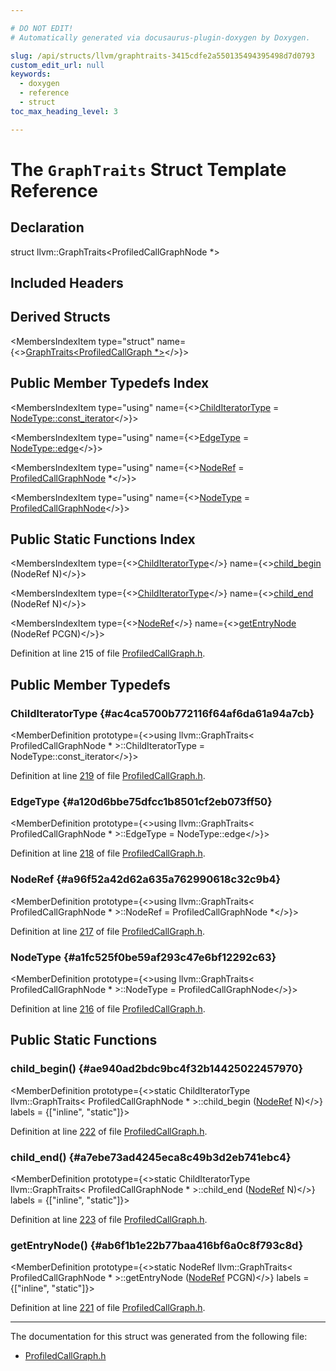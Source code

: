 ```yaml
---

# DO NOT EDIT!
# Automatically generated via docusaurus-plugin-doxygen by Doxygen.

slug: /api/structs/llvm/graphtraits-3415cdfe2a550135494395498d7d0793
custom_edit_url: null
keywords:
  - doxygen
  - reference
  - struct
toc_max_heading_level: 3

---
```





# The `GraphTraits` Struct Template Reference

<DoxygenPage pluginConfig={pluginConfig}>



## Declaration

<CodeBlock>struct llvm::GraphTraits&lt;ProfiledCallGraphNode &#42;&gt;</CodeBlock>

## Included Headers

<IncludesList>
<IncludesListItem
  filePath="llvm/Transforms/IPO/ProfiledCallGraph.h"
  permalink="/docs/api/files/include/include/llvm/include/llvm/transforms/include/llvm/transforms/ipo/profiledcallgraph-h"
  isLocal="true" />
</IncludesList>

## Derived Structs

<MembersIndex>

<MembersIndexItem
  type="struct"
  name={<><a href="/docs/api/structs/llvm/graphtraits-f1a5a865e618ee33971da5868fe61069">GraphTraits&lt;ProfiledCallGraph &#42;&gt;</a></>}>
</MembersIndexItem>

</MembersIndex>

## Public Member Typedefs Index

<MembersIndex>

<MembersIndexItem
  type="using"
  name={<><a href="#ac4ca5700b772116f64af6da61a94a7cb">ChildIteratorType</a> = <a href="/docs/api/structs/llvm/sampleprof/profiledcallgraphnode/#aa592b4d1dc7f90b355b7aa3f51c24076">NodeType::const&#95;iterator</a></>}>
</MembersIndexItem>

<MembersIndexItem
  type="using"
  name={<><a href="#a120d6bbe75dfcc1b8501cf2eb073ff50">EdgeType</a> = <a href="/docs/api/structs/llvm/sampleprof/profiledcallgraphnode/#a0afd459a1b738db14c5bfb83b67bfb9b">NodeType::edge</a></>}>
</MembersIndexItem>

<MembersIndexItem
  type="using"
  name={<><a href="#a96f52a42d62a635a762990618c32c9b4">NodeRef</a> = <a href="/docs/api/structs/llvm/sampleprof/profiledcallgraphnode">ProfiledCallGraphNode</a> &#42;</>}>
</MembersIndexItem>

<MembersIndexItem
  type="using"
  name={<><a href="#a1fc525f0be59af293c47e6bf12292c63">NodeType</a> = <a href="/docs/api/structs/llvm/sampleprof/profiledcallgraphnode">ProfiledCallGraphNode</a></>}>
</MembersIndexItem>

</MembersIndex>

## Public Static Functions Index

<MembersIndex>

<MembersIndexItem
  type={<><a href="#ac4ca5700b772116f64af6da61a94a7cb">ChildIteratorType</a></>}
  name={<><a href="#ae940ad2bdc9bc4f32b14425022457970">child&#95;begin</a> (NodeRef N)</>}>
</MembersIndexItem>

<MembersIndexItem
  type={<><a href="#ac4ca5700b772116f64af6da61a94a7cb">ChildIteratorType</a></>}
  name={<><a href="#a7ebe73ad4245eca8c49b3d2eb741ebc4">child&#95;end</a> (NodeRef N)</>}>
</MembersIndexItem>

<MembersIndexItem
  type={<><a href="#a96f52a42d62a635a762990618c32c9b4">NodeRef</a></>}
  name={<><a href="#ab6f1b1e22b77baa416bf6a0c8f793c8d">getEntryNode</a> (NodeRef PCGN)</>}>
</MembersIndexItem>

</MembersIndex>


Definition at line 215 of file <a href="/docs/api/files/include/include/llvm/include/llvm/transforms/include/llvm/transforms/ipo/profiledcallgraph-h">ProfiledCallGraph.h</a>.

<SectionDefinition>

## Public Member Typedefs

### ChildIteratorType {#ac4ca5700b772116f64af6da61a94a7cb}

<MemberDefinition
  prototype={<>using llvm::GraphTraits&lt; ProfiledCallGraphNode &#42; &gt;::ChildIteratorType =  NodeType::const&#95;iterator</>}>

Definition at line <a href="/docs/api/files/include/include/llvm/include/llvm/transforms/include/llvm/transforms/ipo/profiledcallgraph-h/#l00219">219</a> of file <a href="/docs/api/files/include/include/llvm/include/llvm/transforms/include/llvm/transforms/ipo/profiledcallgraph-h">ProfiledCallGraph.h</a>.
</MemberDefinition>

### EdgeType {#a120d6bbe75dfcc1b8501cf2eb073ff50}

<MemberDefinition
  prototype={<>using llvm::GraphTraits&lt; ProfiledCallGraphNode &#42; &gt;::EdgeType =  NodeType::edge</>}>

Definition at line <a href="/docs/api/files/include/include/llvm/include/llvm/transforms/include/llvm/transforms/ipo/profiledcallgraph-h/#l00218">218</a> of file <a href="/docs/api/files/include/include/llvm/include/llvm/transforms/include/llvm/transforms/ipo/profiledcallgraph-h">ProfiledCallGraph.h</a>.
</MemberDefinition>

### NodeRef {#a96f52a42d62a635a762990618c32c9b4}

<MemberDefinition
  prototype={<>using llvm::GraphTraits&lt; ProfiledCallGraphNode &#42; &gt;::NodeRef =  ProfiledCallGraphNode &#42;</>}>

Definition at line <a href="/docs/api/files/include/include/llvm/include/llvm/transforms/include/llvm/transforms/ipo/profiledcallgraph-h/#l00217">217</a> of file <a href="/docs/api/files/include/include/llvm/include/llvm/transforms/include/llvm/transforms/ipo/profiledcallgraph-h">ProfiledCallGraph.h</a>.
</MemberDefinition>

### NodeType {#a1fc525f0be59af293c47e6bf12292c63}

<MemberDefinition
  prototype={<>using llvm::GraphTraits&lt; ProfiledCallGraphNode &#42; &gt;::NodeType =  ProfiledCallGraphNode</>}>

Definition at line <a href="/docs/api/files/include/include/llvm/include/llvm/transforms/include/llvm/transforms/ipo/profiledcallgraph-h/#l00216">216</a> of file <a href="/docs/api/files/include/include/llvm/include/llvm/transforms/include/llvm/transforms/ipo/profiledcallgraph-h">ProfiledCallGraph.h</a>.
</MemberDefinition>

</SectionDefinition>

<SectionDefinition>

## Public Static Functions

### child&#95;begin() {#ae940ad2bdc9bc4f32b14425022457970}

<MemberDefinition
  prototype={<>static ChildIteratorType llvm::GraphTraits&lt; ProfiledCallGraphNode &#42; &gt;::child&#95;begin (<a href="#a96f52a42d62a635a762990618c32c9b4">NodeRef</a> N)</>}
  labels = {["inline", "static"]}>

Definition at line <a href="/docs/api/files/include/include/llvm/include/llvm/transforms/include/llvm/transforms/ipo/profiledcallgraph-h/#l00222">222</a> of file <a href="/docs/api/files/include/include/llvm/include/llvm/transforms/include/llvm/transforms/ipo/profiledcallgraph-h">ProfiledCallGraph.h</a>.
</MemberDefinition>

### child&#95;end() {#a7ebe73ad4245eca8c49b3d2eb741ebc4}

<MemberDefinition
  prototype={<>static ChildIteratorType llvm::GraphTraits&lt; ProfiledCallGraphNode &#42; &gt;::child&#95;end (<a href="#a96f52a42d62a635a762990618c32c9b4">NodeRef</a> N)</>}
  labels = {["inline", "static"]}>

Definition at line <a href="/docs/api/files/include/include/llvm/include/llvm/transforms/include/llvm/transforms/ipo/profiledcallgraph-h/#l00223">223</a> of file <a href="/docs/api/files/include/include/llvm/include/llvm/transforms/include/llvm/transforms/ipo/profiledcallgraph-h">ProfiledCallGraph.h</a>.
</MemberDefinition>

### getEntryNode() {#ab6f1b1e22b77baa416bf6a0c8f793c8d}

<MemberDefinition
  prototype={<>static NodeRef llvm::GraphTraits&lt; ProfiledCallGraphNode &#42; &gt;::getEntryNode (<a href="#a96f52a42d62a635a762990618c32c9b4">NodeRef</a> PCGN)</>}
  labels = {["inline", "static"]}>

Definition at line <a href="/docs/api/files/include/include/llvm/include/llvm/transforms/include/llvm/transforms/ipo/profiledcallgraph-h/#l00221">221</a> of file <a href="/docs/api/files/include/include/llvm/include/llvm/transforms/include/llvm/transforms/ipo/profiledcallgraph-h">ProfiledCallGraph.h</a>.
</MemberDefinition>

</SectionDefinition>

<hr/>

The documentation for this struct was generated from the following file:

<ul>
<li><a href="/docs/api/files/include/include/llvm/include/llvm/transforms/include/llvm/transforms/ipo/profiledcallgraph-h">ProfiledCallGraph.h</a></li>
</ul>

</DoxygenPage>

